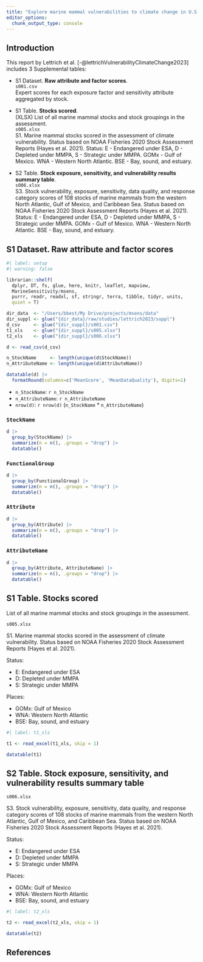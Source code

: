 ```yaml
---
title: "Explore marine mammal vulnerabilities to climate change in U.S. Atlantic (Lettrich et al, 2023)"
editor_options: 
  chunk_output_type: console
---
```


## Introduction

This report by Lettrich et al. [-@lettrichVulnerabilityClimateChange2023] includes 3 Supplemental tables:

-   S1 Dataset. **Raw attribute and factor scores**. \
    `s001.csv`\
    Expert scores for each exposure factor and sensitivity attribute aggregated by stock.

-   S1 Table. **Stocks scored**.\
    (XLSX) List of all marine mammal stocks and stock groupings in the assessment.\
    `s005.xlsx`\
    S1. Marine mammal stocks scored in the assessment of climate vulnerability. Status based on NOAA Fisheries 2020 Stock Assessment Reports (Hayes et al. 2021). Status: E - Endangered under ESA, D - Depleted under MMPA, S - Strategic under MMPA. GOMx - Gulf of Mexico. WNA - Western North Atlantic. BSE - Bay, sound, and estuary.

-   S2 Table. **Stock exposure, sensitivity, and vulnerability results summary table**.\
    `s006.xlsx`\
    S3. Stock vulnerability, exposure, sensitivity, data quality, and response category scores of 108 stocks of marine mammals from the western North Atlantic, Gulf of Mexico, and Caribbean Sea. Status based on NOAA Fisheries 2020 Stock Assessment Reports (Hayes et al. 2021). Status: E - Endangered under ESA, D - Depleted under MMPA, S - Strategic under MMPA. GOMx - Gulf of Mexico. WNA - Western North Atlantic. BSE - Bay, sound, and estuary.							

## S1 Dataset. Raw attribute and factor scores

```r
#| label: setup
#| warning: false

librarian::shelf(
  dplyr, DT, fs, glue, here, knitr, leaflet, mapview,
  MarineSensitivity/msens,
  purrr, readr, readxl, sf, stringr, terra, tibble, tidyr, units,
  quiet = T)

dir_data  <- "/Users/bbest/My Drive/projects/msens/data"
dir_suppl <- glue("{dir_data}/raw/studies/lettrich2023/suppl")
d_csv     <- glue("{dir_suppl}/s001.csv")
t1_xls    <- glue("{dir_suppl}/s005.xlsx")
t2_xls    <- glue("{dir_suppl}/s006.xlsx")

d <- read_csv(d_csv)

n_StockName     <- length(unique(d$StockName))
n_AttributeName <- length(unique(d$AttributeName))

datatable(d) |> 
  formatRound(columns=c('MeanScore', 'MeanDataQuality'), digits=1)
```

- `n_StockName`:  `r n_StockName`
- `n_AttributeName`:  `r n_AttributeName`
- `nrow(d)`:  `r nrow(d)` (`n_StockName` * `n_AttributeName`)

### `StockName`

```r
d |> 
  group_by(StockName) |>
  summarize(n = n(), .groups = "drop") |>
  datatable()
```

### `FunctionalGroup`

```r
d |> 
  group_by(FunctionalGroup) |>
  summarize(n = n(), .groups = "drop") |>
  datatable()
```

### `Attribute`

```r
d |> 
  group_by(Attribute) |>
  summarize(n = n(), .groups = "drop") |>
  datatable()
```

### `AttributeName`

```r
d |> 
  group_by(Attribute, AttributeName) |> 
  summarize(n = n(), .groups = "drop") |>
  datatable()
```

## S1 Table. Stocks scored

List of all marine mammal stocks and stock groupings in the assessment.

`s005.xlsx`

S1. Marine mammal stocks scored in the assessment of climate vulnerability. Status based on NOAA Fisheries 2020 Stock Assessment Reports (Hayes et al. 2021). 

Status:

- E: Endangered under ESA
- D: Depleted under MMPA
- S: Strategic under MMPA

Places:

- GOMx: Gulf of Mexico
- WNA: Western North Atlantic
- BSE: Bay, sound, and estuary

```r
#| label: t1_xls

t1 <- read_excel(t1_xls, skip = 1)

datatable(t1)
```

## S2 Table. Stock exposure, sensitivity, and vulnerability results summary table

`s006.xlsx`

S3. Stock vulnerability, exposure, sensitivity, data quality, and response category scores of 108 stocks of marine mammals from the western North Atlantic, Gulf of Mexico, and Caribbean Sea. Status based on NOAA Fisheries 2020 Stock Assessment Reports (Hayes et al. 2021). 

Status:

- E: Endangered under ESA
- D: Depleted under MMPA
- S: Strategic under MMPA

Places:

- GOMx: Gulf of Mexico
- WNA: Western North Atlantic
- BSE: Bay, sound, and estuary

```r
#| label: t2_xls

t2 <- read_excel(t2_xls, skip = 1)

datatable(t2)
```


## References {.unnumbered}

